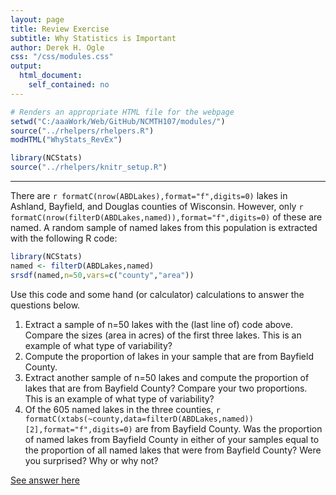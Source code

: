 ```yaml
---
layout: page
title: Review Exercise
subtitle: Why Statistics is Important
author: Derek H. Ogle
css: "/css/modules.css"
output:
  html_document:
    self_contained: no
---
```


```r
# Renders an appropriate HTML file for the webpage
setwd("C:/aaaWork/Web/GitHub/NCMTH107/modules/")
source("../rhelpers/rhelpers.R")
modHTML("WhyStats_RevEx")
```

```r
library(NCStats)
source("../rhelpers/knitr_setup.R")
```

----

There are `r formatC(nrow(ABDLakes),format="f",digits=0)` lakes in Ashland, Bayfield, and Douglas counties of Wisconsin. However, only `r formatC(nrow(filterD(ABDLakes,named)),format="f",digits=0)` of these are named. A random sample of named lakes from this population is extracted with the following R code:

```r
library(NCStats)
named <- filterD(ABDLakes,named)
srsdf(named,n=50,vars=c("county","area"))
```

Use this code and some hand (or calculator) calculations to answer the questions below.

1. Extract a sample of n=50 lakes with the (last line of) code above. Compare the sizes (area in acres) of the first three lakes. This is an example of what type of variability?
1. Compute the proportion of lakes in your sample that are from Bayfield County.
1. Extract another sample of n=50 lakes and compute the proportion of lakes that are from Bayfield County? Compare your two proportions. This is an example of what type of variability?
1. Of the 605 named lakes in the three counties, `r formatC(xtabs(~county,data=filterD(ABDLakes,named))[2],format="f",digits=0)` are from Bayfield County. Was the proportion of named lakes from Bayfield County in either of your samples equal to the proportion of all named lakes that were from Bayfield County?  Were you surprised?  Why or why not?

[See answer here](zRevExAns/WhyStats)
